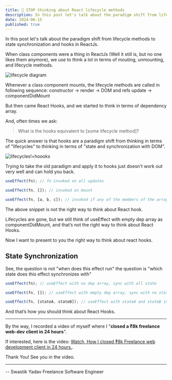 ```yaml
---
title: 🛑 STOP thinking about React lifecycle methods
description: In this post let's talk about the paradigm shift from lifecycle methods to state synchronization and hooks in ReactJs.
date: 2024-06-15
published: true
---
```


In this post let's talk about the paradigm shift from lifecycle methods to state synchronization and hooks in ReactJs.

When class components were a thing in ReactJs (Well it still is, but no one likes them anymore), we use to think a lot in terms of mouting, unmounting, and lifecycle methods.

![lifecycle diagram](https://dev-to-uploads.s3.amazonaws.com/uploads/articles/340r7t1rsjtvyqbgjwef.png)

Whenever a class component mounts, the lifecycle methods are called in following sequence: constructor → render → DOM and refs update → componentDidMount

But then came React Hooks, and we started to think in terms of dependency array.

And, often times we ask:

> What is the hooks equivalent to [some lifecycle method]?

The quick answer is that hooks are a paradigm shift from thinking in terms of "lifecycles" to thinking in terms of "state and synchronization with DOM".

![lifecycles!=hoooks](https://dev-to-uploads.s3.amazonaws.com/uploads/articles/j2t7c1ymoiavzdjci11m.png)

Trying to take the old paradigm and apply it to hooks just doesn't work out very well and can hold you back.

```js
useEffect(fn); // fn invoked on all updates

useEffect(fn, []); // invoked on mount

useEffect(fn, [a, b, c]); // invoked if any of the members of the array are updated
```

The above snippet is not the right way to think about React hook.

Lifecycles are gone, but we still think of useEffect with empty dep array as componentDidMount, and that’s not the right way to think about React Hooks.

Now I want to present to you the right way to think about react hooks.

## State Synchronization

See, the question is not "when does this effect run" the question is "which state does this effect synchronizes with"

```js
useEffect(fn); // useEffect with no dep array, sync with all state

useEffect(fn, []); // useEffect with empty dep array, sync with no state

useEffect(fn, [stateA, stateB]); // useEffect with stateA and stateB in dep array sync with stateA and stateB.
```

And that’s how you should think about React Hooks.

---

By the way, I recorded a video of myself where I "**closed a ₹8k freelance web-dev client in 24 hours**".

If interested, here is the video: [Watch, How I closed ₹8k Freelance web development client in 24 hours.](https://swastikyadav.com/freelance-optin).

Thank You!
See you in the video.

---

-- Swastik Yadav
Freelance Software Engineer
